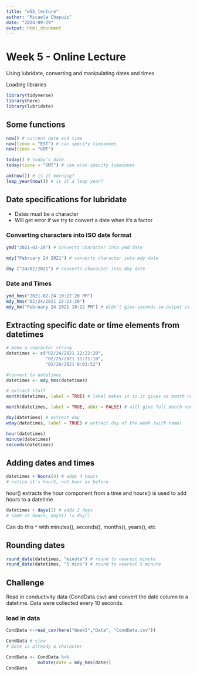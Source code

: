 ```yaml
---
title: "w5b_lecture"
author: "Micaela Chapuis"
date: "2024-09-29"
output: html_document
---
```


# Week 5 - Online Lecture
Using lubridate, converting and manipulating dates and times

Loading libraries
```r
library(tidyverse)
library(here)
library(lubridate)
```

## Some functions
```r
now() # current date and time
now(tzone = "EST") # can specify timezones
now(tzone = "GMT")
```

```r
today() # today's date 
today(tzone = "GMT") # can also specify timezones
```

```r
am(now()) # is it morning?
leap_year(now()) # is it a leap year?
```
 

## Date specifications for lubridate

- Dates must be a character
- Will get error if we try to convert a date when it's a factor

### Converting characters into ISO date format
```r
ymd("2021-02-24") # converts character into ymd date
```

```r
mdy("February 24 2021") # converts character into mdy date
```

```r
dmy ("24/02/2021") # converts character into dmy date
```

### Date and Times
```r
ymd_hms("2021-02-24 10:22:20 PM")
mdy_hms("02/24/2021 22:22:20")
mdy_hm("February 24 2021 10:22 PM") # didn't give seconds so output is 0 seconds
```


## Extracting specific date or time elements from datetimes
```r
# make a character string
datetimes <- c("02/24/2021 22:22:20",
               "02/25/2021 11:21:10",
               "02/26/2021 8:01:52")
```

```r
#convert to datetimes
datetimes <- mdy_hms(datetimes)
```

```r
# extract stuff
month(datetimes, label = TRUE) # label makes it so it gives us month name rather than number (makes month a factor!)

month(datetimes, label = TRUE, abbr = FALSE) # will give full month name rather than abbreviation 
```

```r
day(datetimes) # extract day
wday(datetimes, label = TRUE) # extract day of the week (with name)
```

```r
hour(datetimes)
minute(datetimes)
seconds(datetimes)
```


## Adding dates and times
```r
datetimes + hours(4) # adds 4 hours 
# notice it's hourS, not hour as before
```
hour() extracts the hour component from a time and hours() is used to add hours to a datetime

```r
datetimes + days(2) # adds 2 days 
# same as hours, days() != day()
```

Can do this ^ with minutes(), seconds(), months(), years(), etc


## Rounding dates
```r
round_date(datetimes, "minute") # round to nearest minute
round_date(datetimes, "5 mins") # round to nearest 5 minute
```

## Challenge
Read in conductivity data (CondData.csv) and convert the date column to a datetime. 
Data were collected every 10 seconds. 

### load in data
```r
CondData <-read_csv(here("Week5","Data", "CondData.csv"))

CondData # view
# Date is already a character
```

```r
CondData <- CondData %>% 
            mutate(date = mdy_hms(date))
CondData
```

